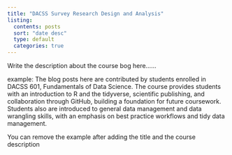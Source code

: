 ```yaml
---
title: "DACSS Survey Research Design and Analysis"
listing:
  contents: posts
  sort: "date desc"
  type: default
  categories: true
---
```


Write the description about the course bog here......


example: The blog posts here are contributed by students enrolled in DACSS 601, Fundamentals of Data Science. The course provides students with an introduction to R and the tidyverse, scientific publishing, and collaboration through GitHub, building a foundation for future coursework. Students also are introduced to general data management and data wrangling skills, with an emphasis on best practice workflows and tidy data management.

You can remove the example after adding the title and the course description